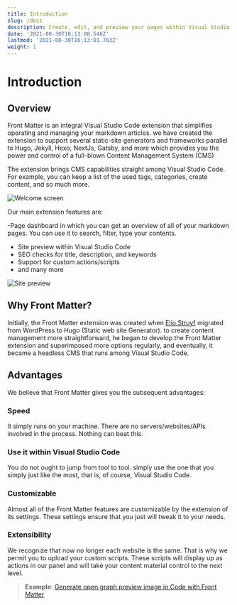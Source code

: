 ```yaml
---
title: Introduction
slug: /docs
description: Create, edit, and preview your pages within Visual Studio Code. Front Matter allows you to keep control of your static site without any external tools.
date: '2021-08-30T16:13:00.546Z'
lastmod: '2021-08-30T16:13:01.763Z'
weight: 1
---
```


# Introduction

## Overview

Front Matter is an integral Visual Studio Code extension that simplifies operating and managing your markdown articles. we have created the extension to support several static-site generators and frameworks parallel to Hugo, Jekyll, Hexo, NextJs, Gatsby, and more which provides you the power and control of a full-blown Content Management System (CMS)

The extension brings CMS capabilities straight among Visual Studio Code. For example, you can keep a list of the used tags, categories, create content, and so much more.

![Welcome screen](/assets/welcome-progress.png)

Our main extension features are:

-Page dashboard in which you can get an overview of all of your markdown pages. You can use it to search, filter, type your contents.
- Site preview within Visual Studio Code
- SEO checks for title, description, and keywords
- Support for custom actions/scripts
- and many more

![Site preview](https://res.cloudinary.com/estruyf/image/upload/w_1256/v1631871148/frontmatter/preview-3.2.0.png)

## Why Front Matter?

Initially, the Front Matter extension was created when [Elio Struyf](https://twitter.com/eliostruyf) migrated from WordPress to Hugo (Static web site Generator). to create content management more straightforward, he began to develop the Front Matter extension and  superimposed more options regularly, and eventually, it became a headless CMS that runs among Visual Studio Code.

## Advantages

We believe that Front Matter gives you the subsequent advantages:

### Speed

It simply runs on your machine. There are no servers/websites/APIs involved in the process. Nothing can beat this.

### Use it within Visual Studio Code

You do not ought to jump from tool to tool. simply use the one that you simply just like the most, that is, of course, Visual Studio Code.

### Customizable

Almost all of the Front Matter features are customizable by the extension of its settings. These settings ensure that you just will tweak it to your needs.

### Extensibility

We recognize that now no longer each website is the same. That is why we permit you to upload your custom scripts. These scripts will display up as actions in our panel and will take your content material control to the next level. 

> **Example**: [Generate open graph preview image in Code with Front Matter](https://www.eliostruyf.com/generate-open-graph-preview-image-code-front-matter/)
